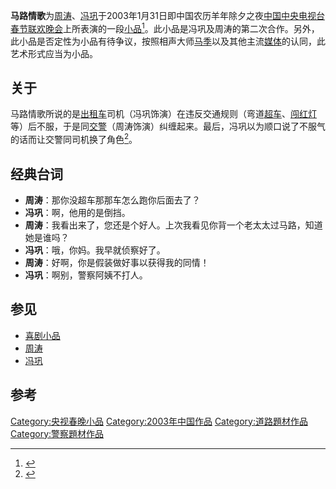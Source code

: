 '''马路情歌'''为[[周涛|周涛]]、[[冯巩|冯巩]]于2003年1月31日即中国农历羊年除夕之夜[[中国中央电视台春节联欢晚会|中国中央电视台春节联欢晚会]]上所表演的一段[[喜剧小品|小品]]<ref>{{Cite book|title=中国相声的源与流|last=陈建华著|first=|publisher=济南：齐鲁书社|year=2015.09|isbn=978-7-5333-3391-1|location=|pages=401}}</ref>。此小品是冯巩及周涛的第二次合作。另外，此小品是否定性为小品有待争议，按照相声大师[[马季|马季]]以及其他主流[[媒体|媒体]]的认同，此艺术形式应当为小品。

== 关于 ==
马路情歌所说的是[[出租车|出租车]]司机（冯巩饰演）在违反交通规则（弯道[[超车|超车]]、[[交通标志|闯红灯]]等）后不服，于是同[[交通警察|交警]]（周涛饰演）纠缠起来。最后，冯巩以为顺口说了不服气的话而让交警同司机换了角色<ref>{{Cite book|title=电视幽默流行语不完全手册|last=杨斌著|first=|publisher=天津：天津人民出版社|year=2010.11|isbn=978-7-201-06768-1|location=|pages=53}}</ref>。
== 经典台词 ==
*'''周涛'''：那你没超车那那车怎么跑你后面去了？
*'''冯巩'''：啊，他用的是倒挡。
*'''周涛'''：我看出来了，您还是个好人。上次我看见你背一个老太太过马路，知道她是谁吗？
*'''冯巩'''：哦，你妈。我早就侦察好了。
*'''周涛'''：好啊，你是假装做好事以获得我的同情！
*'''冯巩'''：啊别，警察阿姨不打人。
== 参见 ==
*[[喜剧小品|喜剧小品]]
*[[周涛|周涛]]
*[[冯巩|冯巩]]

==参考==
{{reflist}}
[[Category:央视春晚小品|Category:央视春晚小品]]
[[Category:2003年中国作品|Category:2003年中国作品]]
[[Category:道路題材作品|Category:道路題材作品]]
[[Category:警察題材作品|Category:警察題材作品]]